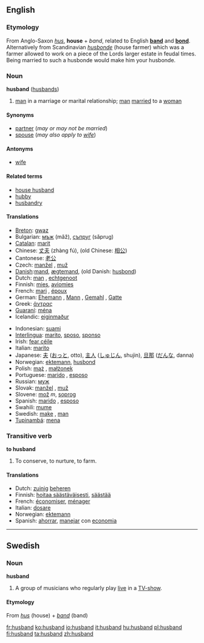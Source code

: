 ==English==

{{rank|certainly|big|road|550|husband|blockquote|effect|wanted}}

===Etymology===
From Anglo-Saxon ''[[hus]]'', '''house''' + ''band'', related to English '''[[band]]''' and '''[[bond]]'''. Alternatively from Scandinavian ''[[husbonde]]'' (house farmer) which was a farmer allowed to work on a piece of the Lords larger estate in feudal times. Being married to such a husbonde would make him your husbonde.

===Noun===
'''husband''' ([[husbands]])

# [[man]] in a marriage or marital relationship; [[man]] [[marry|married]] to a [[woman]]

====Synonyms====
*[[partner]] (''may or may not be married'')
*[[spouse]] (''may also apply to [[wife]]'')

====Antonyms====
*[[wife]]

====Related terms====
*[[house husband]]
*[[hubby]]
*[[husbandry]]

====Translations====
{{top}}
*[[Breton]]: [[gwaz]] {{m}}
*Bulgarian: [[мъж]] {{m}} (mǎž), [[съпруг]] (sǎprug) {{m}}
*[[Catalan]]: [[marit]] {{m}}
*Chinese: [[丈夫]] (zhàng fú), (old Chinese: [[相公]])
*Cantonese: [[老公]]
*Czech: [[manžel]] {{m}}, [[muž]]  {{m}}
*[[w:Danish language|Danish]]:[[mand]], [[ægtemand]], (old Danish: [[husbond]])
*Dutch: [[man]] {{m}}, [[echtgenoot]] {{m}}
*Finnish: [[mies]], [[aviomies]]
*French: [[mari]] {{m}}, [[époux]] {{m}}
*German: [[Ehemann]] {{m}}, [[Mann]] {{m}}, [[Gemahl]] {{m}}, [[Gatte]] {{m}}
*Greek: [[άντρας]]
*[[Guaraní]]: [[ména]]
*Icelandic: [[eiginmaður]]
{{mid}}
*Indonesian: [[suami]]
*[[Interlingua]]: [[marito]], [[sposo]], [[sponso]]
*Irish: [[fear céile]]
*Italian: [[marito]] {{m}}
*Japanese: [[夫]] ([[おっと]], otto), [[主人]] ([[しゅじん]], shujin), [[旦那]] ([[だんな]], danna)
*Norwegian: [[ektemann]], [[husbond]]
*Polish: [[mąż]] {{m}}, [[małżonek]] {{m}}
*Portuguese: [[marido]] {{m}}, [[esposo]] {{m}}
*Russian: [[муж]] {{m}}
*Slovak: [[manžel]] {{m}}, [[muž]] {{m}}
*Slovene: [[mož]] ''m'', [[soprog]] {{m}}
*Spanish: [[marido]] {{m}}, [[esposo]] {{m}}
*Swahili: [[mume]]
*Swedish: [[make]] {{c}}, [[man]] {{c}}
*[[Tupinambá]]: [[mena]]
{{bottom}}

===Transitive verb===
'''to husband'''

#To conserve, to nurture, to farm.

====Translations====
*Dutch: [[zuinig]] [[beheren]]
*Finnish: [[hoitaa säästäväisesti]], [[säästää]]
*French: [[économiser]], [[ménager]]
*Italian: [[dosare]]
*Norwegian: [[ektemann]]
*Spanish: [[ahorrar]], [[manejar]] con [[economia]]

----
==Swedish==
===Noun===
'''husband'''
#A group of musicians who regularly play [[live]] in a [[TV-show]].

====Etymology====
From ''[[hus]]'' (house) + ''[[band]]'' (band)

[[fr:husband]]
[[ko:husband]]
[[io:husband]]
[[it:husband]]
[[hu:husband]]
[[pl:husband]]
[[fi:husband]]
[[ta:husband]]
[[zh:husband]]
